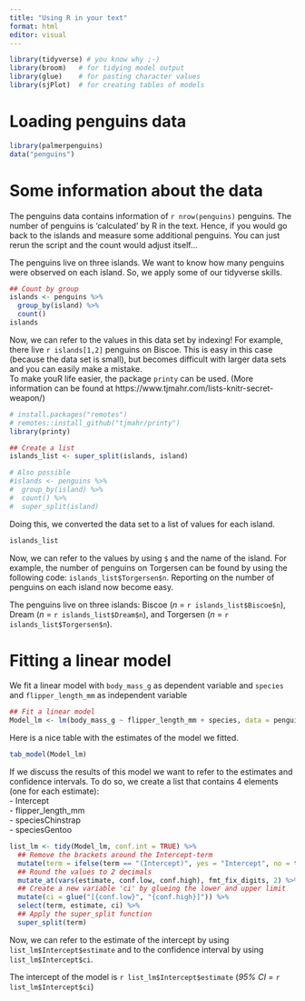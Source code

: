 ```yaml
---
title: "Using R in your text"
format: html
editor: visual
---
```


```r
library(tidyverse) # you know why ;-)
library(broom)   # for tidying model output
library(glue)    # for pasting character values
library(sjPlot)  # for creating tables of models
```

# Loading penguins data

```r
library(palmerpenguins)
data("penguins")
```

# Some information about the data

The penguins data contains information of `r nrow(penguins)` penguins. The number of penguins is 'calculated' by R in the text. Hence, if you would go back to the islands and measure some additional penguins. You can just rerun the script and the count would adjust itself...

The penguins live on three islands. We want to know how many penguins were observed on each island. So, we apply some of our tidyverse skills.

```r
## Count by group
islands <- penguins %>%
  group_by(island) %>%
  count() 
islands
```

Now, we can refer to the values in this data set by indexing! For example, there live `r islands[1,2]` penguins on Biscoe. This is easy in this case (because the data set is small), but becomes difficult with larger data sets and you can easily make a mistake.\
To make youR life easier, the package `printy` can be used. (More information can be found at https://www.tjmahr.com/lists-knitr-secret-weapon/)

```r
# install.packages("remotes")
# remotes::install_github("tjmahr/printy")
library(printy)

## Create a list
islands_list <- super_split(islands, island)

# Also possible
#islands <- penguins %>%
#  group_by(island) %>%
#  count() %>%
#  super_split(island)
```

Doing this, we converted the data set to a list of values for each island.

```r
islands_list
```

Now, we can refer to the values by using `$` and the name of the island. For example, the number of penguins on Torgersen can be found by using the following code: `islands_list$Torgersen$n`. Reporting on the number of penguins on each island now become easy.

The penguins live on three islands: Biscoe (*n* = `r islands_list$Biscoe$n`), Dream (*n* = `r islands_list$Dream$n`), and Torgersen (*n* = `r islands_list$Torgersen$n`).

# Fitting a linear model

We fit a linear model with `body_mass_g` as dependent variable and `species` and `flipper_length_mm` as independent variable

```r
## Fit a linear model
Model_lm <- lm(body_mass_g ~ flipper_length_mm + species, data = penguins)
```

Here is a nice table with the estimates of the model we fitted.

```r
tab_model(Model_lm)
```

If we discuss the results of this model we want to refer to the estimates and confidence intervals. To do so, we create a list that contains 4 elements (one for each estimate):\
- Intercept\
- flipper_length_mm\
- speciesChinstrap\
- speciesGentoo

```r
list_lm <- tidy(Model_lm, conf.int = TRUE) %>%
  ## Remove the brackets around the Intercept-term
  mutate(term = ifelse(term == "(Intercept)", yes = "Intercept", no = term)) %>%
  ## Round the values to 2 decimals
  mutate_at(vars(estimate, conf.low, conf.high), fmt_fix_digits, 2) %>%
  ## Create a new variable 'ci' by glueing the lower and upper limit
  mutate(ci = glue("[{conf.low}", "{conf.high}]")) %>%
  select(term, estimate, ci) %>%
  ## Apply the super_split function
  super_split(term)
```

Now, we can refer to the estimate of the intercept by using `list_lm$Intercept$estimate` and to the confidence interval by using `list_lm$Intercept$ci`.

The intercept of the model is `r list_lm$Intercept$estimate` (*95% CI* = `r list_lm$Intercept$ci`)
